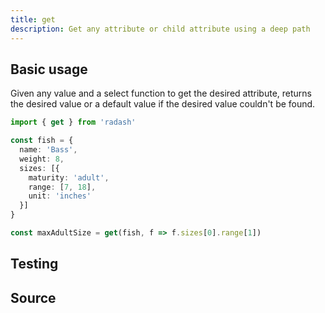 ```yaml
---
title: get
description: Get any attribute or child attribute using a deep path
---
```



## Basic usage

Given any value and a select function to get the desired attribute, returns the desired value or a default value if the desired value couldn't be found.

```ts
import { get } from 'radash'

const fish = {
  name: 'Bass',
  weight: 8,
  sizes: [{
    maturity: 'adult',
    range: [7, 18],
    unit: 'inches'
  }]
}

const maxAdultSize = get(fish, f => f.sizes[0].range[1])
```

## Testing

<TestingLinkAndPreview module="object" func="get" />

## Source

<SourceLinkAndPreview module="object" func="get" />